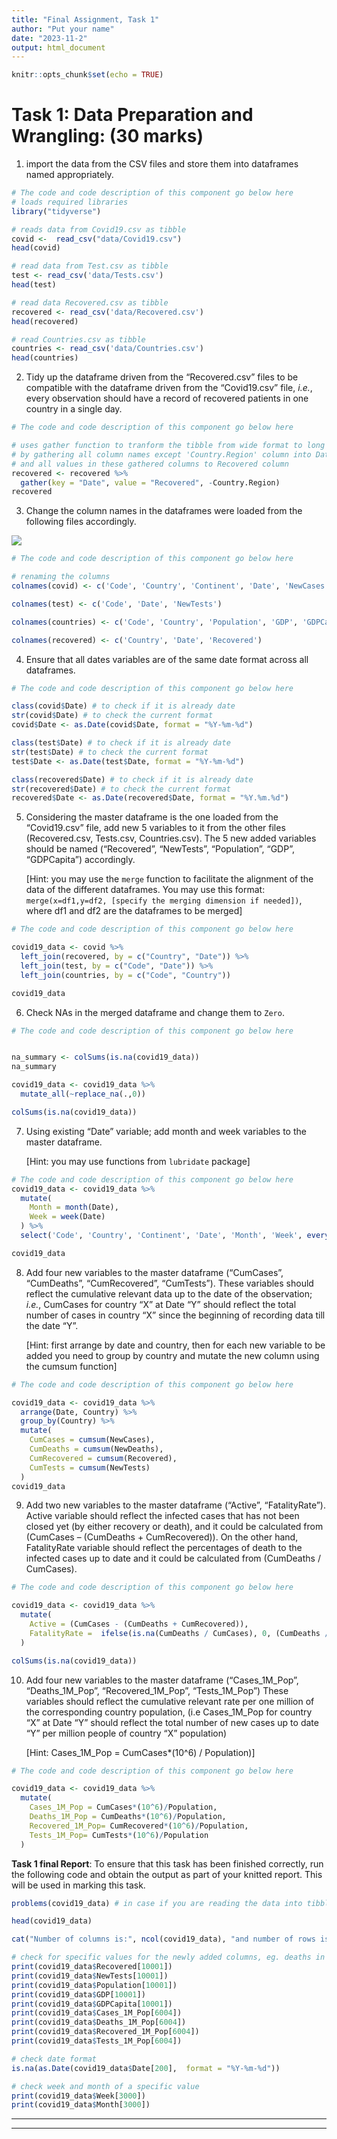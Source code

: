```yaml
---
title: "Final Assignment, Task 1"
author: "Put your name"
date: "2023-11-2"
output: html_document
---
```


```r
knitr::opts_chunk$set(echo = TRUE)
```

# Task 1: Data Preparation and Wrangling: 	(30 marks)

1.	import the data from the CSV files and store them into dataframes named appropriately. 

```r
# The code and code description of this component go below here
# loads required libraries
library("tidyverse")

# reads data from Covid19.csv as tibble
covid <-  read_csv("data/Covid19.csv")
head(covid)

# read data from Test.csv as tibble
test <- read_csv('data/Tests.csv')
head(test)

# read data Recovered.csv as tibble
recovered <- read_csv('data/Recovered.csv')
head(recovered)

# read Countries.csv as tibble
countries <- read_csv('data/Countries.csv')
head(countries)


```


2.	Tidy up the dataframe driven from the “Recovered.csv” files to be compatible with the dataframe driven from the “Covid19.csv” file, _i.e._, every observation should have a record of recovered patients in one country in a single day. 


```r
# The code and code description of this component go below here

# uses gather function to tranform the tibble from wide format to long format
# by gathering all column names except 'Country.Region' column into Date column(newly created)
# and all values in these gathered columns to Recovered column
recovered <- recovered %>% 
  gather(key = "Date", value = "Recovered", -Country.Region)
recovered

```
3.	Change the column names in the dataframes were loaded from the following files accordingly.

![](datanames.png)


```r
# The code and code description of this component go below here

# renaming the columns
colnames(covid) <- c('Code', 'Country', 'Continent', 'Date', 'NewCases', 'NewDeaths')

colnames(test) <- c('Code', 'Date', 'NewTests')

colnames(countries) <- c('Code', 'Country', 'Population', 'GDP', 'GDPCapita')

colnames(recovered) <- c('Country', 'Date', 'Recovered')


```

4.	Ensure that all dates variables are of the same date format across all dataframes. 

```r
# The code and code description of this component go below here

class(covid$Date) # to check if it is already date
str(covid$Date) # to check the current format
covid$Date <- as.Date(covid$Date, format = "%Y-%m-%d")

class(test$Date) # to check if it is already date
str(test$Date) # to check the current format
test$Date <- as.Date(test$Date, format = "%Y-%m-%d")

class(recovered$Date) # to check if it is already date
str(recovered$Date) # to check the current format
recovered$Date <- as.Date(recovered$Date, format = "%Y.%m.%d")

```

5.	Considering the master dataframe is the one loaded from the “Covid19.csv” file, add new 5 variables to it from the other files (Recovered.csv, Tests.csv, Countries.csv). The 5 new added variables should be named (“Recovered”, “NewTests”, “Population”, “GDP”, “GDPCapita”) accordingly.

    [Hint: you may use the `merge` function to facilitate the alignment of the data of the different dataframes. You may use this format: `merge(x=df1,y=df2, [specify the merging dimension if needed])`, where df1 and df2 are the dataframes to be merged]

```r
# The code and code description of this component go below here

covid19_data <- covid %>%
  left_join(recovered, by = c("Country", "Date")) %>%
  left_join(test, by = c("Code", "Date")) %>%
  left_join(countries, by = c("Code", "Country"))

covid19_data


```

6.	Check NAs in the merged dataframe and change them to `Zero`. 

```r
# The code and code description of this component go below here


na_summary <- colSums(is.na(covid19_data))
na_summary

covid19_data <- covid19_data %>% 
  mutate_all(~replace_na(.,0))

colSums(is.na(covid19_data))

```

7.	Using existing “Date” variable; add month and week variables to the master dataframe. 
    
    [Hint: you may use functions from `lubridate` package]

```r
# The code and code description of this component go below here
covid19_data <- covid19_data %>%
  mutate(
    Month = month(Date),
    Week = week(Date)
  ) %>%
  select('Code', 'Country', 'Continent', 'Date', 'Month', 'Week', everything())

covid19_data

```

8. Add four new variables to the master dataframe (“CumCases”, “CumDeaths”, “CumRecovered”, “CumTests”). These variables should reflect the cumulative relevant data up to the date of the observation; _i.e._, CumCases for country “X” at Date “Y” should reflect the total number of cases in country “X” since the beginning of recording data till the date “Y”. 

    [Hint: first arrange by date and country, then for each new variable to be added you need to group by country and mutate the new column using the cumsum function]

```r
# The code and code description of this component go below here

covid19_data <- covid19_data %>% 
  arrange(Date, Country) %>% 
  group_by(Country) %>% 
  mutate(
    CumCases = cumsum(NewCases),
    CumDeaths = cumsum(NewDeaths),
    CumRecovered = cumsum(Recovered),
    CumTests = cumsum(NewTests)
  )
covid19_data

```

9. Add two new variables to the master dataframe (“Active”, “FatalityRate”). Active variable should reflect the infected cases that has not been closed yet (by either recovery or death), and it could be calculated from (CumCases – (CumDeaths + CumRecovered)). On the other hand, FatalityRate variable should reflect the percentages of death to the infected cases up to date and it could be calculated from (CumDeaths / CumCases). 

```r
# The code and code description of this component go below here

covid19_data <- covid19_data %>% 
  mutate(
    Active = (CumCases - (CumDeaths + CumRecovered)),
    FatalityRate =  ifelse(is.na(CumDeaths / CumCases), 0, (CumDeaths / CumCases) * 100)
  )

colSums(is.na(covid19_data))

```

10. Add four new variables to the master dataframe (“Cases_1M_Pop”, “Deaths_1M_Pop”, “Recovered_1M_Pop”, “Tests_1M_Pop”) These variables should reflect the cumulative relevant rate per one million of the corresponding country population, (i.e Cases_1M_Pop for country “X” at Date “Y” should reflect the total number of new cases up to date “Y” per million people of country “X” population)

    [Hint: Cases_1M_Pop = CumCases*(10^6) / Population)]

```r
# The code and code description of this component go below here

covid19_data <- covid19_data %>% 
  mutate(
    Cases_1M_Pop = CumCases*(10^6)/Population,
    Deaths_1M_Pop = CumDeaths*(10^6)/Population,
    Recovered_1M_Pop= CumRecovered*(10^6)/Population,
    Tests_1M_Pop= CumTests*(10^6)/Population
  )

```

**Task 1 final Report**: To ensure that this task has been finished correctly, run the following code and obtain the output as part of your knitted report. This will be used in marking this task.  

```r

problems(covid19_data) # in case if you are reading the data into tibbles

head(covid19_data)

cat("Number of columns is:", ncol(covid19_data), "and number of rows is:", nrow(covid19_data), "\n")

# check for specific values for the newly added columns, eg. deaths in a specific day
print(covid19_data$Recovered[10001])
print(covid19_data$NewTests[10001])
print(covid19_data$Population[10001])
print(covid19_data$GDP[10001])
print(covid19_data$GDPCapita[10001])
print(covid19_data$Cases_1M_Pop[6004])
print(covid19_data$Deaths_1M_Pop[6004])
print(covid19_data$Recovered_1M_Pop[6004])
print(covid19_data$Tests_1M_Pop[6004])

# check date format
is.na(as.Date(covid19_data$Date[200],  format = "%Y-%m-%d"))

# check week and month of a specific value
print(covid19_data$Week[3000])
print(covid19_data$Month[3000])

```

----

*** 